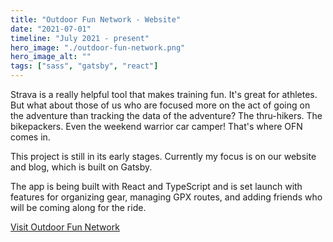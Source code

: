 ```yaml
---
title: "Outdoor Fun Network - Website"
date: "2021-07-01"
timeline: "July 2021 - present"
hero_image: "./outdoor-fun-network.png"
hero_image_alt: ""
tags: ["sass", "gatsby", "react"]
---
```


Strava is a really helpful tool that makes training fun. It's great for athletes. But what about those of us who are focused more on the act of going on the adventure than tracking the data of the adventure? The thru-hikers. The bikepackers. Even the weekend warrior car camper! That's where OFN comes in.

This project is still in its early stages. Currently my focus is on our website and blog, which is built on Gatsby.

The app is being built with React and TypeScript and is set launch with features for organizing gear, managing GPX routes, and adding friends who will be coming along for the ride.

[Visit Outdoor Fun Network](https://outdoorfunnetwork.cc/)
